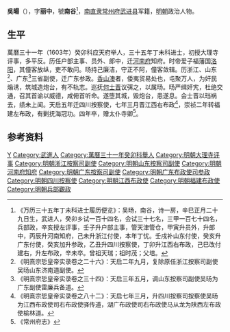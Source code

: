 '''吳暘'''（{{bd|1581年||1631年||}}），字'''丽中'''，號'''南谷'''<ref>《万历三十五年丁未科进士履历便览》：吴旸，南谷，诗一房，辛巳正月二十九日生，武进人，癸卯乡试一百十四名，会试三十七名，三甲一百七十四名，兵部政，辛亥授左评事，壬子升户部主事，管天津管仓，甲寅升员外，升郎中，丙辰升河南知府，己未升浙江付使，本年丁忧。壬戌补山东付使，癸亥升广东付使，癸亥加升参政，乙丑升四川按察使，丁卯升江西右布政，己巳改付建右，升左布政，辛未卒。曾祖天瑞；祖时茂；父培。</ref>，[[南直隶|南直隶]][[常州府|常州府]][[武进县|武进县]]军籍，[[明朝|明朝]]政治人物。

== 生平 ==
萬曆三十一年（1603年）癸卯科应天府举人，三十五年丁未科进士，初授大理寺评事，多平反。历任户部主事、员外、郎中，迁[[河南府|河南府]]知府。时帝爱子福藩国[[洛阳|洛阳]]，其僮客放纵，吏不敢问。旸持己廉洁，守正不阿，僮客敛辑。历浙江、山东<ref>《明熹宗悊皇帝实录卷之二十六》：天启二年九月，复除原任浙江按察司副使吴旸山东济南道副使。</ref>、广东<ref>《明熹宗悊皇帝实录卷之三十四》：天启三年五月，调山东按察司副使吴旸为广东副使雷廉兵备道。</ref>三省副使，迁广东参政。[[香港|香山澳]]者，倭夷贸易处也，屯聚万人，为奸民煽诱，筑城造炮台，有不轨志。巡抚[[何士晋|何士晋]]议弭之，以属旸。旸严缉奸宄，杜绝交通，召其首谕以威德，咸俯首听命。遂堕其城，毁炮台，患遂息。会士晋以珰祸去，绩未上闻。天启五年迁四川按察使，七年三月晋江西右布政<ref>《明熹宗悊皇帝实录卷之八十二》：天启七年三月，升四川按察司按察使吴旸为江西布政使司右布政使驿传道，湖广布政使司右布政使马从龙为陕西左布政使榆林道。</ref>，崇祯二年转福建左布政，有剿抚海冠功。四年卒，赠太仆寺卿<ref>《常州府志》</ref>。

==参考资料==
{{reflist}}

{{萬曆三十五年丁未科殿試金榜}}

{{Authority control}}

{{DEFAULTSORT:}}
[[Category:吴姓|Y]]
[[Category:武進人|Category:武進人]]
[[Category:萬曆三十一年癸卯科舉人|Category:萬曆三十一年癸卯科舉人]]
[[Category:明朝大理寺评事|Category:明朝大理寺评事]]
[[Category:明朝浙江按察司副使|Category:明朝浙江按察司副使]]
[[Category:明朝山东按察司副使|Category:明朝山东按察司副使]]
[[Category:明朝河南府知府|Category:明朝河南府知府]]
[[Category:明朝广东按察司副使|Category:明朝广东按察司副使]]
[[Category:明朝广东布政使司参政|Category:明朝广东布政使司参政]]
[[Category:明朝四川按察使|Category:明朝四川按察使]]
[[Category:明朝江西布政使|Category:明朝江西布政使]]
[[Category:明朝福建布政使|Category:明朝福建布政使]]
[[Category:明朝兵部觀政|Category:明朝兵部觀政]]


{{明朝人物小作品}}